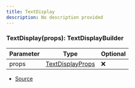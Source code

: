 ```yaml
---
title: TextDisplay
description: No description provided
---
```



### TextDisplay(props): TextDisplayBuilder

| Parameter | Type | Optional |
| ----------- | ----------- | ----------- |
| props | [TextDisplayProps](/docs/api-reference/types/TextDisplayProps) | ❌ |


- [Source](https://github.com/underctrl-io/commandkit/blob/141d1404ab18a8e659209a0fab65466bf3b6dd85/packages/commandkit/src/components/v2/text-display.ts#L11)